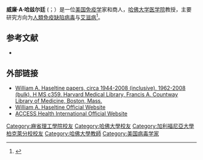 {{Infobox scientist
| name                    = William Alan Haseltine
| image                   = William A. Haseltine.jpg
| image_size             = 
| caption                 = 
| birth_date              = 1944年10月17日
| birth_place             = [[密苏里州|密苏里州]][[圣路易斯_(密苏里州)|圣路易斯]]
| death_date              = 
| death_place             = 
| residence               = [[纽约州|纽约州]][[纽约市|纽约市]]
| citizenship             = [[美国|美国]]
| nationality             = 
| ethnicity               =
| field                   = 
| work_institution        = 
| alma_mater              = [[加利福尼亞大學柏克萊分校|加利福尼亞大學柏克萊分校]]<br />[[哈佛大学|哈佛大学]]<br />[[麻省理工学院|麻省理工学院]]
| doctoral_advisor        = 
| doctoral_students       = 
| known_for               = 
| author_abbreviation_bot = 
| author_abbreviation_zoo = 
| prizes                  = 
| religion                = 
| footnotes               = 
}}
'''威廉·A·哈兹尔廷''' ({{Lang-en|William A. Haseltine}}；{{bd|1944年|10月17日}}）是一位[[美国|美国]][[免疫学|免疫学]]家和商人，[[哈佛大学|哈佛大学]][[哈佛医学院|医学院]]教授，主要研究方向为[[人類免疫缺陷病毒|人類免疫缺陷病毒]]与[[艾滋病|艾滋病]]<ref>{{Cite web |url=http://www.saworldview.com/worldview-100/the-worldview-100/ |title=存档副本 |access-date=2020-10-15 |archive-date=2016-02-04 |archive-url=https://web.archive.org/web/20160204005020/http://www.saworldview.com/worldview-100/the-worldview-100/ |dead-url=yes }}</ref>。

== 参考文献 ==
{{reflist}}
*{{C-SPAN|williamhaseltine}}

== 外部链接 ==
* [http://id.lib.harvard.edu/ead/med00190/catalog William A. Haseltine papers, circa 1944-2008 (inclusive), 1962-2008 (bulk). H MS c359. Harvard Medical Library, Francis A. Countway Library of Medicine, Boston, Mass.]
* [https://williamhaseltine.com William A. Haseltine Official Website] {{Wayback|url=https://williamhaseltine.com/ |date=20210224154848 }}
* [https://accessh.org ACCESS Health International Official Website] {{Wayback|url=https://accessh.org/ |date=20210309161100 }}

{{Authority control}}

{{DEFAULTSORT:Haseltine, William A.}}
[[Category:麻省理工學院校友|Category:麻省理工學院校友]]
[[Category:哈佛大學校友|Category:哈佛大學校友]]
[[Category:加利福尼亞大學柏克萊分校校友|Category:加利福尼亞大學柏克萊分校校友]]
[[Category:哈佛大學教師|Category:哈佛大學教師]]
[[Category:美国病毒学家|Category:美国病毒学家]]
